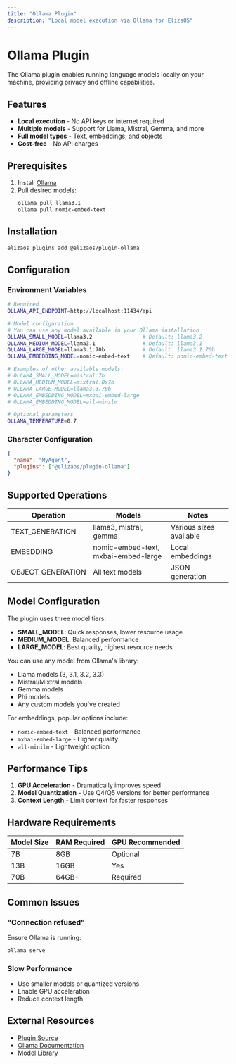 ```yaml
---
title: "Ollama Plugin"
description: "Local model execution via Ollama for ElizaOS"
---
```


# Ollama Plugin

The Ollama plugin enables running language models locally on your machine, providing privacy and offline capabilities.

## Features

- **Local execution** - No API keys or internet required
- **Multiple models** - Support for Llama, Mistral, Gemma, and more
- **Full model types** - Text, embeddings, and objects
- **Cost-free** - No API charges

## Prerequisites

1. Install [Ollama](https://ollama.ai)
2. Pull desired models:
   ```bash
   ollama pull llama3.1
   ollama pull nomic-embed-text
   ```

## Installation

```bash
elizaos plugins add @elizaos/plugin-ollama
```

## Configuration

### Environment Variables

```bash
# Required
OLLAMA_API_ENDPOINT=http://localhost:11434/api

# Model configuration
# You can use any model available in your Ollama installation
OLLAMA_SMALL_MODEL=llama3.2                # Default: llama3.2
OLLAMA_MEDIUM_MODEL=llama3.1               # Default: llama3.1
OLLAMA_LARGE_MODEL=llama3.1:70b            # Default: llama3.1:70b
OLLAMA_EMBEDDING_MODEL=nomic-embed-text    # Default: nomic-embed-text

# Examples of other available models:
# OLLAMA_SMALL_MODEL=mistral:7b
# OLLAMA_MEDIUM_MODEL=mixtral:8x7b
# OLLAMA_LARGE_MODEL=llama3.3:70b
# OLLAMA_EMBEDDING_MODEL=mxbai-embed-large
# OLLAMA_EMBEDDING_MODEL=all-minilm

# Optional parameters
OLLAMA_TEMPERATURE=0.7
```

### Character Configuration

```json
{
  "name": "MyAgent",
  "plugins": ["@elizaos/plugin-ollama"]
}
```

## Supported Operations

| Operation | Models | Notes |
|-----------|--------|-------|
| TEXT_GENERATION | llama3, mistral, gemma | Various sizes available |
| EMBEDDING | nomic-embed-text, mxbai-embed-large | Local embeddings |
| OBJECT_GENERATION | All text models | JSON generation |

## Model Configuration

The plugin uses three model tiers:

- **SMALL_MODEL**: Quick responses, lower resource usage
- **MEDIUM_MODEL**: Balanced performance
- **LARGE_MODEL**: Best quality, highest resource needs

You can use any model from Ollama's library:
- Llama models (3, 3.1, 3.2, 3.3)
- Mistral/Mixtral models
- Gemma models
- Phi models
- Any custom models you've created

For embeddings, popular options include:
- `nomic-embed-text` - Balanced performance
- `mxbai-embed-large` - Higher quality
- `all-minilm` - Lightweight option

## Performance Tips

1. **GPU Acceleration** - Dramatically improves speed
2. **Model Quantization** - Use Q4/Q5 versions for better performance
3. **Context Length** - Limit context for faster responses

## Hardware Requirements

| Model Size | RAM Required | GPU Recommended |
|------------|--------------|-----------------|
| 7B | 8GB | Optional |
| 13B | 16GB | Yes |
| 70B | 64GB+ | Required |

## Common Issues

### "Connection refused"
Ensure Ollama is running:
```bash
ollama serve
```

### Slow Performance
- Use smaller models or quantized versions
- Enable GPU acceleration
- Reduce context length

## External Resources

- [Plugin Source](https://github.com/elizaos/eliza/tree/main/packages/plugin-ollama)
- [Ollama Documentation](https://github.com/jmorganca/ollama)
- [Model Library](https://ollama.ai/library)